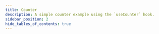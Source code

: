 ---
title: Counter
description: A simple counter example using the `useCounter` hook.
sidebar_position: 2
hide_tables_of_contents: true
---

<CounterDemo />
